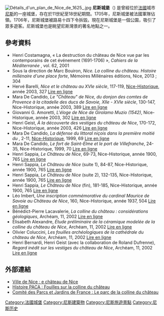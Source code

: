 [[File:Détails_d'un_plan_de_Nice_de_1625_.jpg|thumb]]
'''尼斯城堡'''（{{lang-fr|Château de Nice}}) 是曾經位於[[法國|法國]]城市[[尼斯|尼斯]]的一座城堡，存在於11世紀至18世紀期間。1705年，尼斯城堡被法國軍隊佔領。1706年，尼斯城堡被路易十四下令拆毀。現在尼斯城堡是一個公園，吸引了眾多遊客。尼斯城堡也是眺望尼斯灣景的著名地點之一。
== 參考資料 ==
* Henri Costamagna, « La destruction du château de Nice vue par les contemporains de cet événement (1691-1706) », ''Cahiers de la Méditerranée'' {{ISSN|0395-9317}}, vol. 62, 2001 {{lire en ligne|lien=http://cdlm.revues.org/document51.html}}
* Sous la direction de Marc Bouiron, ''Nice. La colline du château. Histoire millénaire d'une place forte'', Mémoires Millénaires éditions, Nice, 2013 {{ISBN|978-2-919056-23-1}} ; {{p.}}304
* Hervé Barelli, ''Nice et le château au XVIe siècle'', {{p.}}117-119, [[Nice-Historique|Nice-Historique]], année 2003, {{numéro}}327 [http://www.nicehistorique.org/vwr/?nav=Index&document=3473 Lire en ligne] {{Wayback|url=http://www.nicehistorique.org/vwr/?nav=Index&document=3473 |date=20160303182857 }}
* Mara De Candido, ''Le "Château" de Nice, du donjon des comtes de Provence à la citadelle des ducs de Savoie, XIIe - XVIe siècle'', {{p.}}130-147, Nice-Historique, année 2003, {{numéro}}389 [http://www.nicehistorique.org/vwr/?nav=Index&document=3478 Lire en ligne] {{Wayback|url=http://www.nicehistorique.org/vwr/?nav=Index&document=3478 |date=20160303165107 }}
* Giovanni G. Amoretti, ''L'éloge de Nice de Girolamo Muzio (1542)'', Nice-Historique, année 2003, {{numéro}}302 [http://www.nicehistorique.org/vwr/?nav=Index&document=3475 Lire en ligne] {{Wayback|url=http://www.nicehistorique.org/vwr/?nav=Index&document=3475 |date=20160303190028 }}
* Henri Geist, ''À la découverte des vestiges du château de Nice'', {{p.}}170-172, Nice-Historique, année 2003, {{numéro}}426 [http://www.nicehistorique.org/vwr/?nav=Index&document=3477 Lire en ligne] {{Wayback|url=http://www.nicehistorique.org/vwr/?nav=Index&document=3477 |date=20160303170313 }}
* Mara De Candido, ''La défense du littoral niçois dans la première moitié du {{s-|XVI}}'', {{p.}}2-11, [[Nice-Historique|Nice-Historique]], 1999, {{numéro}}69 [http://www.nicehistorique.org/vwr/?nav=Index&document=874 Lire en ligne] {{Wayback|url=http://www.nicehistorique.org/vwr/?nav=Index&document=874 |date=20160303205232 }}
* Mara De Candido, ''Le fort de Saint-Elme et le port de Villefranche'', {{p.}}24-35, Nice-Historique, 1999, {{numéro}}70 [http://www.nicehistorique.org/vwr/?nav=Index&document=875 Lire en ligne] {{Wayback|url=http://www.nicehistorique.org/vwr/?nav=Index&document=875 |date=20160303170017 }}
* Henri Sappia, ''Le Château de Nice'', {{p.}}69-73, Nice-Historique, année 1900, {{numéro}}765 [http://www.nicehistorique.org/vwr/?nav=Index&document=3021 Lire en ligne] {{Wayback|url=http://www.nicehistorique.org/vwr/?nav=Index&document=3021 |date=20160303182302 }}
* Henri Sappia, ''Le Château de Nice'' (suite 1), {{p.}}84-87, Nice-Historique, année 1900, {{numéro}}765 [http://www.nicehistorique.org/vwr/?nav=Index&document=3022 Lire en ligne] {{Wayback|url=http://www.nicehistorique.org/vwr/?nav=Index&document=3022 |date=20160303203208 }}
* Henri Sappia, ''Le Château de Nice'' (suite 2), {{p.}}132-135, Nice-Historique, année 1900, {{numéro}}765 [http://www.nicehistorique.org/vwr/?nav=Index&document=3023 Lire en ligne] {{Wayback|url=http://www.nicehistorique.org/vwr/?nav=Index&document=3023 |date=20160303172650 }}
* Henri Sappia, ''Le Château de Nice'' (fin), {{p.}}181-185, Nice-Historique, année 1900, {{numéro}}765 [http://www.nicehistorique.org/vwr/?nav=Index&document=3024 Lire en ligne] {{Wayback|url=http://www.nicehistorique.org/vwr/?nav=Index&document=3024 |date=20160303181912 }}
* Léo Imbert, ''Une inscription commémorative du cardinal Maurice de Savoie au Château de Nice'', {{p.}}160, Nice-Historique, année 1937, {{numéro}}504 [http://www.nicehistorique.org/vwr/?nav=Index&document=2111 Lire en ligne] {{Wayback|url=http://www.nicehistorique.org/vwr/?nav=Index&document=2111 |date=20140714224106 }}
* Bénédict-Pierre Lacavalerie, ''La colline du château : considérations géologiques'', Archéam, {{numéro}}11, 2002 [http://www.archeam.fr/sites/www.archeam.fr/files/pdf/archeam11/archeam_11_lacavalerie_colline_chateau_geologie.pdf Lire en ligne] {{Wayback|url=http://www.archeam.fr/sites/www.archeam.fr/files/pdf/archeam11/archeam_11_lacavalerie_colline_chateau_geologie.pdf |date=20150923173140 }}
* Élisabeth Alexandre, ''Étude préliminaire de la céramique modelée de la colline du château de Nice'', Archéam, {{numéro}}11, 2002 [http://www.archeam.fr/sites/www.archeam.fr/files/pdf/archeam11/archeam_11_alexandre_ceramique_modelee_colline_chateau_nice.pdf Lire en ligne] {{Wayback|url=http://www.archeam.fr/sites/www.archeam.fr/files/pdf/archeam11/archeam_11_alexandre_ceramique_modelee_colline_chateau_nice.pdf |date=20150923173053 }}
* Olivier Coluccini, ''Les fouilles archéologiques de la cathédrale du château de Nice'', Archéam, {{numéro}}11, 2002 [http://www.archeam.fr/sites/www.archeam.fr/files/pdf/archeam11/archeam_11_coluccini_fouilles_archeologiques_cathedrale_chateau_nice.pdf Lire en ligne] {{Wayback|url=http://www.archeam.fr/sites/www.archeam.fr/files/pdf/archeam11/archeam_11_coluccini_fouilles_archeologiques_cathedrale_chateau_nice.pdf |date=20150923173126 }}
* Henri Bernardi, Henri Geist (avec la collaboration de Roland Dufrenne), ''Regard inédit sur les vestiges du château de Nice'', Archéam, {{numéro}}11, 2002 [http://www.archeam.fr/sites/www.archeam.fr/files/pdf/archeam11/archeam_11_bernardi_geist_dufrenne_vestiges_forteresse_nice.pdf Lire en ligne] {{Wayback|url=http://www.archeam.fr/sites/www.archeam.fr/files/pdf/archeam11/archeam_11_bernardi_geist_dufrenne_vestiges_forteresse_nice.pdf |date=20150923173105 }}
== 外部連結 ==

* [https://web.archive.org/web/20140216144528/http://www.nice.fr/Culture/Centre-du-patrimoine/Les-Fiches-Patrimoine-et-autres-publications/Le-chateau-de-Nice Ville de Nice : e château de Nice]
* [https://web.archive.org/web/20160305140519/http://histoirepaca.com/base_article.asp?id_article_15=94 Histoire PACA : Fouilles sur la colline du château]
* [http://www.parcsetjardins.fr/provence_alpes_cote_d_azur/alpes_maritimes/le_parc_de_la_colline_du_ch_teau-635.html Comité des Parcs et Jardins de France : Le parc de la colline du château] {{Wayback|url=http://www.parcsetjardins.fr/provence_alpes_cote_d_azur/alpes_maritimes/le_parc_de_la_colline_du_ch_teau-635.html |date=20150924081854 }}

[[Category:法國城堡|Category:法國城堡]]
[[Category:尼斯建築物|Category:尼斯建築物]]
[[Category:尼斯旅遊景點|Category:尼斯旅遊景點]]
[[Category:尼斯历史|Category:尼斯历史]]
